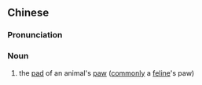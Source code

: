 {{also|肉垫}}
==Chinese==
{{zh-forms|s=肉垫}}

===Pronunciation===
{{zh-pron
|m=ròudiàn
|cat=n
}}

===Noun===
{{zh-noun}}

# the [[pad]] of an animal's [[paw]] ([[commonly]] a [[feline]]'s paw)